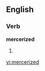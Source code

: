 ==English==

===Verb===
'''mercerized'''

# {{present participle of|[[mercerize]]}}

[[vi:mercerized]]